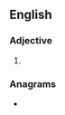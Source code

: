 ==English==

===Adjective===
{{head|en|adjective superlative form}}

# {{en-superlative of|leaky}}

===Anagrams===
* {{anagrams|en|aleksite|seatlike}}